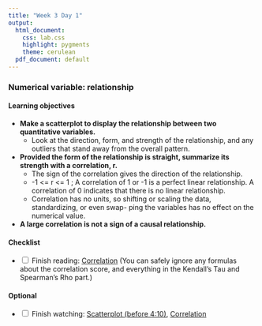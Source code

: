 ```yaml
---
title: "Week 3 Day 1"
output: 
  html_document:
    css: lab.css
    highlight: pygments
    theme: cerulean
  pdf_document: default
---
```


### Numerical variable: relationship

#### Learning objectives 
* **Make a scatterplot to display the relationship between two quantitative variables.**
  * Look at the direction, form, and strength of the relationship, and any outliers that stand away from the overall pattern.
* **Provided the form of the relationship is straight, summarize its strength with a correlation, r.**
  * The sign of the correlation gives the direction of the relationship.
  * -1 <= r <= 1 ; A correlation of 1 or -1 is a perfect linear relationship. A correlation of 0 indicates that there is no linear relationship.
  * Correlation has no units, so shifting or scaling the data, standardizing, or even swap- ping the variables has no effect on the numerical value.
* **A large correlation is not a sign of a causal relationship.**

#### Checklist
- <input type="checkbox" unchecked> Finish reading: [Correlation](https://piazza.com/class_profile/get_resource/kge2lk8hfmxkz/kge2lm0taxunw) (You can safely ignore any formulas about the correlation score, and everything in the Kendall's Tau and Spearman’s Rho part.)</input>

#### Optional
- <input type="checkbox" unchecked> Finish watching: [Scatterplot (before 4:10)](https://www.coursera.org/learn/probability-intro/lecture/9kRJf/visualizing-numerical-data), [Correlation](https://www.coursera.org/learn/linear-regression-model/lecture/QP6Mw/correlation)</input>